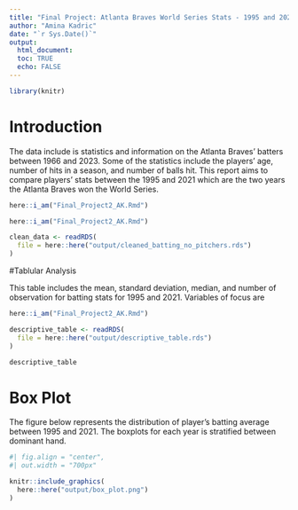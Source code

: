 ```yaml
---
title: "Final Project: Atlanta Braves World Series Stats - 1995 and 2021"
author: "Amina Kadric"
date: "`r Sys.Date()`"
output: 
  html_document:
  toc: TRUE
  echo: FALSE
---
```


```r
library(knitr)
```

# Introduction

The data include is statistics and information on the Atlanta Braves' batters between 1966 and 2023. Some of the statistics include the players' age, number of hits in a season, and number of balls hit. This report aims to compare players' stats between the 1995 and 2021
which are the two years the Atlanta Braves won the World Series.


```r
here::i_am("Final_Project2_AK.Rmd")
```


```r
here::i_am("Final_Project2_AK.Rmd")

clean_data <- readRDS(
  file = here::here("output/cleaned_batting_no_pitchers.rds")
)

```


#Tablular Analysis

This table includes the mean, standard deviation, median, and number of observation for batting stats for 1995 and 2021. Variables of focus are 

```r
here::i_am("Final_Project2_AK.Rmd")

descriptive_table <- readRDS(
  file = here::here("output/descriptive_table.rds")
)

descriptive_table
```


# Box Plot

The figure below represents the distribution of player's batting average between 1995 and 2021. The boxplots for each year is stratified between dominant hand.

```r

#| fig.align = "center",
#| out.width = "700px"

knitr::include_graphics(
  here::here("output/box_plot.png")
)
```


